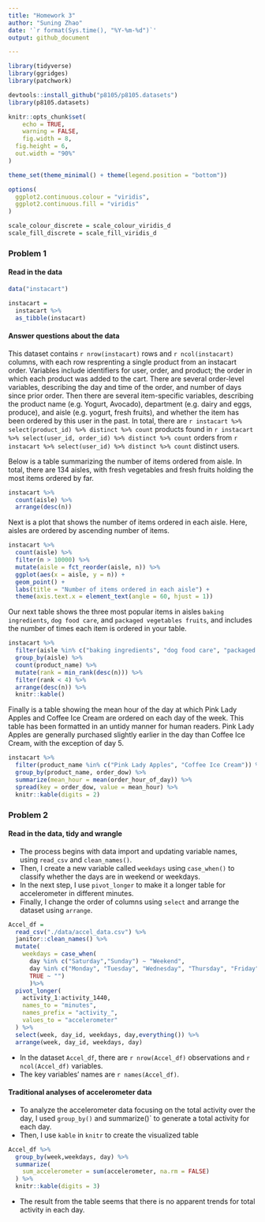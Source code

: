```yaml
---
title: "Homework 3"
author: "Suning Zhao"
date: '`r format(Sys.time(), "%Y-%m-%d")`'
output: github_document

---
```


```r
library(tidyverse)
library(ggridges)
library(patchwork)

devtools::install_github("p8105/p8105.datasets")
library(p8105.datasets)

knitr::opts_chunk$set(
	echo = TRUE,
	warning = FALSE,
	fig.width = 8, 
  fig.height = 6,
  out.width = "90%"
)

theme_set(theme_minimal() + theme(legend.position = "bottom"))

options(
  ggplot2.continuous.colour = "viridis",
  ggplot2.continuous.fill = "viridis"
)

scale_colour_discrete = scale_colour_viridis_d
scale_fill_discrete = scale_fill_viridis_d
```


### Problem 1

#### Read in the data

```r
data("instacart")

instacart = 
  instacart %>% 
  as_tibble(instacart)
```

#### Answer questions about the data

This dataset contains `r nrow(instacart)` rows and `r ncol(instacart)` columns, with each row resprenting a single product from an instacart order. Variables include identifiers for user, order, and product; the order in which each product was added to the cart. There are several order-level variables, describing the day and time of the order, and number of days since prior order. Then there are several item-specific variables, describing the product name (e.g. Yogurt, Avocado), department (e.g. dairy and eggs, produce), and aisle (e.g. yogurt, fresh fruits), and whether the item has been ordered by this user in the past. In total, there are `r instacart %>% select(product_id) %>% distinct %>% count` products found in `r instacart %>% select(user_id, order_id) %>% distinct %>% count` orders from `r instacart %>% select(user_id) %>% distinct %>% count` distinct users.

Below is a table summarizing the number of items ordered from aisle. In total, there are 134 aisles, with fresh vegetables and fresh fruits holding the most items ordered by far.

```r
instacart %>% 
  count(aisle) %>% 
  arrange(desc(n))
```

Next is a plot that shows the number of items ordered in each aisle. Here, aisles are ordered by ascending number of items.

```r
instacart %>% 
  count(aisle) %>% 
  filter(n > 10000) %>% 
  mutate(aisle = fct_reorder(aisle, n)) %>% 
  ggplot(aes(x = aisle, y = n)) + 
  geom_point() + 
  labs(title = "Number of items ordered in each aisle") +
  theme(axis.text.x = element_text(angle = 60, hjust = 1))

```

Our next table shows the three most popular items in aisles `baking ingredients`, `dog food care`, and `packaged vegetables fruits`, and includes the number of times each item is ordered in your table.

```r
instacart %>% 
  filter(aisle %in% c("baking ingredients", "dog food care", "packaged vegetables fruits")) %>%
  group_by(aisle) %>% 
  count(product_name) %>% 
  mutate(rank = min_rank(desc(n))) %>% 
  filter(rank < 4) %>% 
  arrange(desc(n)) %>%
  knitr::kable()
```

Finally is a table showing the mean hour of the day at which Pink Lady Apples and Coffee Ice Cream are ordered on each day of the week. This table has been formatted in an untidy manner for human readers. Pink Lady Apples are generally purchased slightly earlier in the day than Coffee Ice Cream, with the exception of day 5.

```r
instacart %>%
  filter(product_name %in% c("Pink Lady Apples", "Coffee Ice Cream")) %>%
  group_by(product_name, order_dow) %>%
  summarize(mean_hour = mean(order_hour_of_day)) %>%
  spread(key = order_dow, value = mean_hour) %>%
  knitr::kable(digits = 2)
```

### Problem 2

#### Read in the data, tidy and wrangle

* The process begins with data import and updating variable names, using `read_csv` and `clean_names()`.
* Then, I create a new variable called `weekdays` using `case_when()` to classify whether the days are in weekend or weekdays.
* In the next step, I use `pivot_longer` to make it a longer table for accelerometer in different minutes.
* Finally, I change the order of columns using `select` and arrange the dataset using `arrange`.

```r
Accel_df =
  read_csv("./data/accel_data.csv") %>% 
  janitor::clean_names() %>% 
  mutate(
    weekdays = case_when(
      day %in% c("Saturday","Sunday") ~ "Weekend",
      day %in% c("Monday", "Tuesday", "Wednesday", "Thursday", "Friday") ~ "Weekday",
      TRUE ~ "")
      )%>% 
  pivot_longer(
    activity_1:activity_1440,
    names_to = "minutes",
    names_prefix = "activity_",
    values_to = "accelerometer"
  ) %>%
  select(week, day_id, weekdays, day,everything()) %>% 
  arrange(week, day_id, weekdays, day)
```

* In the dataset `Accel_df`, there are `r nrow(Accel_df)` observations and `r ncol(Accel_df)` variables. 
* The key variables' names are `r names(Accel_df)`.

#### Traditional analyses of accelerometer data

* To analyze the accelerometer data focusing on the total activity over the day, I used `group_by()` and summarize()` to generate a total activity for each day.
* Then, I use `kable` in `knitr` to create the visualized table

```r
Accel_df %>% 
  group_by(week,weekdays, day) %>% 
  summarize(
    sum_accelerometer = sum(accelerometer, na.rm = FALSE)
  ) %>% 
  knitr::kable(digits = 3)
```

* The result from the table seems that there is no apparent trends for total activity in each day.

